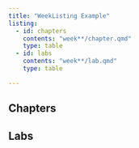 ```yaml
---
title: "WeekListing Example"
listing:
  - id: chapters
    contents: "week**/chapter.qmd"
    type: table
  - id: labs
    contents: "week**/lab.qmd"
    type: table

---
```


## Chapters

:::{#chapters}
:::

## Labs

:::{#labs}
:::